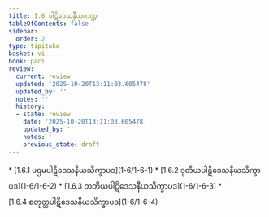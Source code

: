 ```yaml
---
title: 1.6 ပါဋိဒေသနီယကဏ္ဍ
tableOfContents: false
sidebar:
  order: 2
type: tipitaka
basket: vi
book: paci
review:
  current: review
  updated: '2025-10-20T13:11:03.605478'
  updated_by: ''
  notes: ''
  history:
  - state: review
    date: '2025-10-20T13:11:03.605478'
    updated_by: ''
    notes: ''
    previous_state: draft
---
```



<DynamicBreadcrumb />


<ReviewStatus review={frontmatter.review} showDetails={true} />

<HypothesisAnnotation frontmatter={frontmatter} />



<TableOfContents book="paci" section="1.6">
* [1.6.1 ပဌမပါဋိဒေသနီယသိက္ခာပဒ](1-6/1-6-1)
* [1.6.2 ဒုတိယပါဋိဒေသနီယသိက္ခာပဒ](1-6/1-6-2)
* [1.6.3 တတိယပါဋိဒေသနီယသိက္ခာပဒ](1-6/1-6-3)
* [1.6.4 စတုတ္ထပါဋိဒေသနီယသိက္ခာပဒ](1-6/1-6-4)
</TableOfContents>